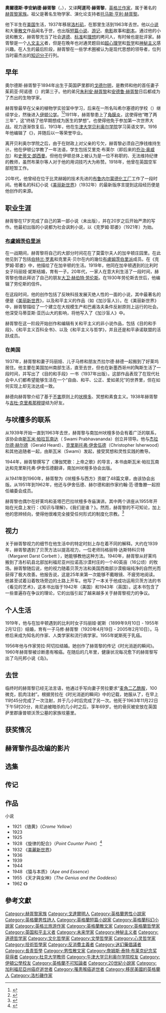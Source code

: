 {{refimprove|time=2019-04-20T23:51:52+00:00}}
{{NoteTA
|T=zh-tw:阿道斯·赫胥黎; zh-hk:奧爾德斯·赫胥黎; zh-cn:阿道司·赫胥黎;
|1=zh-tw:阿道斯; zh-hk:奧爾德斯; zh-cn:奥尔德斯;
|2=zh-tw:雷歐那德; zh-hk:李安納德; zh-cn:伦纳德;
|3=zh-tw:湯瑪斯; zh-hk:湯瑪斯; zh-cn:托马斯;
}}
{{Infobox writer
| name          = 奧爾德斯·赫胥黎<br />Aldous Huxley
| image         = Aldous Huxley psychical researcher.png
| imagesize     = 250px
| alt           = 
| birthname     = 奧爾德斯·李安納德·赫胥黎<br />Aldous Leonard Huxley
| birthdate     = {{Birth date|df=yes|1894|7|26}}
| birthplace    = {{UK}}[[萨里郡|萨里郡]]戈德尔明
| deathdate     = {{Death date and age|df=yes|1963|11|22|1894|7|26}}
| deathplace    = {{USA}}[[加利福尼亚州|加利福尼亚州]][[洛杉矶|洛杉矶]]
| resting_place = {{UK}}萨里郡康普顿
| occupation    = 作家
| notableworks  = [[美丽新世界|美丽新世界]]、{{tsl|en|Island (Huxley novel)|岛 (小说)|岛}}、{{tsl|en|Point Counter Point|针锋相对 (小说)|针锋相对}}、{{tsl|en|The Doors of Perception|知觉之门}}
| influences    = [[斯瓦米·帕拉瓦南达|斯瓦米·帕拉瓦南达]]、[[基督·克里希那穆提|基督·克里希那穆提]]、[[F·M·亚历山大|F·M·亚历山大]]、[[尤金·扎米亚金|尤金·扎米亚金]]、[[威廉·布莱克|威廉·布莱克]]、[[查尔斯·狄更斯|查尔斯·狄更斯]]、[[赫伯特·乔治·威尔斯|H·G·威尔斯]]
| influenced    = [[克里斯多福·伊舍伍|克里斯多福·伊舍伍]]、[[米歇尔·乌洛贝克|米歇尔·乌洛贝克]]、[[吉姆·莫里森|吉姆·莫里森]]、[[乔治·奥威尔|乔治·奥威尔]]、[[休斯顿·史密斯|休斯顿·史密斯]]
}}
'''奧爾德斯·李安納德·赫胥黎'''（{{lang-en|Aldous Leonard Huxley}}，{{bd|1894年|7月26日|1963年|11月22日}}），又译'''阿道司·赫胥黎'''，[[英格兰|英格兰]][[作家|作家]]，属于著名的[[赫胥黎家族|赫胥黎家族]]。祖父是著名生物学家、演化论支持者[[托马斯·亨利·赫胥黎|托马斯·亨利·赫胥黎]]。

他下半生在[[美国|美国]]生活，1937年移居[[洛杉矶|洛杉矶]]，在那里生活到1963年去世。他以[[小说|小说]]和大量[[散文|散文]]作品闻名于世，也出版[[短篇小说|短篇小说]]、[[游记|游记]]、[[电影|电影]]故事和[[剧本|剧本]]。通过他的小说和散文，赫胥黎充当了社会[[道德|道德]]、[[标准|标准]]和[[理想|理想]]的拷问人，有时候也是批评家。赫胥黎是一个[[人文主义|人文主义]]者，但是在晚年也对通灵题目如[[超心理学|超心理学]]和[[哲学|哲学]]和[[神秘主义|神秘主义]]感兴趣。在人生的最后阶段，赫胥黎在一些学术圈被认为是现代思想的领导者，位列当时最杰出的[[知识分子|知识分子]]行列。

== 早年 ==
奧尔德斯·赫胥黎于1894年出生于英国萨里郡的[[戈達爾明|戈德尔明]]，是教师{{tsl|en|Leonard_Huxley_(writer)|李安納德·赫胥黎}}和他的首任妻子茱莉亚·阿诺德（{{lang|en|Julia Arnold}}）的第三子。他的弟兄[[朱利安·赫胥黎|朱利安·赫胥黎]]和[[安德鲁·赫胥黎|安德鲁·赫胥黎]]日后都成为了杰出的生物学家。

赫胥黎最早在父亲的植物学实验室中学习，后来在一所名叫希尔塞德的学校（{{lang|en|Hillside School}}）继续学业，然後进入[[伊顿公学|伊顿公学]]。<ref>{{Cite book|chapter=|url=https://books.google.com/books?id=bX3EAgAAQBAJ&pg=PA6|publisher=LIT Verlag Münster|date=2004|isbn=978-3-8258-7663-0|language=en|first=James|last=Hull|title=Aldous Huxley, Representative Man|year=|location=|pages=|access-date=2020-02-16|archive-date=2021-02-01|archive-url=https://web.archive.org/web/20210201061545/https://books.google.com/books?id=bX3EAgAAQBAJ&pg=PA6|dead-url=no}}</ref><ref>{{Cite book|chapter=|url=https://books.google.com/books?id=P3gBAwAAQBAJ&pg=PA509|publisher=Routledge|date=2014-03-05|isbn=978-1-136-11940-8|language=en|first=M. C.|last=Rintoul|title=Dictionary of Real People and Places in Fiction|year=|location=|pages=|access-date=2020-02-16|archive-date=2021-02-01|archive-url=https://web.archive.org/web/20210201061541/https://books.google.com/books?id=P3gBAwAAQBAJ&pg=PA509|dead-url=no}}</ref>1911年，赫胥黎患上了[[角膜炎|角膜炎]]，这使得他“瞎了两三年”，这“终结了他早期想成为医生的梦想”。也使得他免于参加第一次世界大战。视力逐渐恢复后，1913年，他在[[牛津大学贝利奥尔学院|牛津大学贝利奥尔学院]]学习英语文学。1916年他编辑了《{{tsl|en|Oxford_Poetry|牛津诗歌}}》，并随后以一等荣誉毕业。

离开贝利奥尔学院之后，由于在财政上对父亲的亏欠，赫胥黎必须自己挣钱维持生计。他在伊顿公学教了一年法语，学生包括艾里克·布莱尔（即后来的[[乔治·奥威尔|乔治·奥威尔]]）和[[史蒂文·朗西曼|史蒂文·朗西曼]]。但他在伊顿总体上被认为是一位不称职的、无法维持纪律的教师，虽然布莱尔等人对于他的用词技巧大为称赞。1918年，他曾在英国空军部短暂工作。

20年代，他曾经在位于比灵赫姆的技术先进的[[卜内门|布鲁内尔蒙德化工厂]]工作了一段时间。他著名的科幻小说《[[美丽新世界|美丽新世界]]》（1932年）的最新版序言提到这段经历便是他创作的来源。

==职业生涯==
赫胥黎在17岁完成了自己的第一部小说（未出版），并在20岁之后开始严肃的写作。他最初出版的小说都为社会讽刺小说，以《克罗姆·耶娄》（1921年）为始。

===[[布盧姆茨伯里派|布盧姆茨伯里派]]===
在一战期间，赫胥黎将自己的大部分时间花在了莫雷尔夫人的加辛顿庄园里。在此他见到了包括[[伯特兰·罗素|伯特兰·罗素]]和克里夫·贝尔在内的幾位[[布盧姆茨伯里派|布盧姆茨伯里派]]成员。在《克罗姆·耶娄》中，他描绘了在加辛顿的生活。1919年，他同在加辛顿遇到的比利时女子玛丽娅·妮斯结婚，育有一子。20年代，一家人在意大利生活了一段时间，赫胥黎也借此拜访了自己的朋友[[大卫·赫伯特·劳伦斯|大卫·赫伯特·劳伦斯]]。在1930年劳伦斯去世后，他编辑了劳伦斯的信件。

在这段时间，他的创作包括了反映科技发展灭绝人性的一面的小说，其中最著名的便是《[[美丽新世界|美丽新世界]]》，以及和平主义的作品（如《加沙盲人》）。在《美丽新世界》中，赫胥黎描绘了一个建立在大规模生产和巴甫洛夫条件反射原则上运行的社会。他深受马蒂亚斯·亚历山大的影响，将他写入了《加沙盲人》中。

赫胥黎在这一阶段开始创作和编辑有关和平主义的非小说作品，包括《目的和手段》、《和平主义百科全书》、以及《和平主义与哲学》，并且还是和平承诺联盟的活跃成员。

===在美国===
1937年，赫胥黎和妻子玛丽娅、儿子马修和朋友杰拉尔德·赫德一起搬到了好莱坞居住。他主要在美国加州南部生活，直至去世，但也在新墨西哥州的陶斯生活了一段时间，并写出了《目的和手段》一书（1937年出版）。这部作品表现了在现代社会中人们都希望能够生活在一个“自由、和平、公正、爱如弟兄”的世界里，但在如何实现上却无法达成一致。

赫德向赫胥黎介绍了基于[[不害|不害]]原则上的[[吠檀多|吠檀多]]、冥想和素食主义。1938年赫胥黎与[[吉杜·克里希那穆提|吉杜·克里希那穆提]]结为好友。

==与吠檀多的联系==
从1939年开始一直到1963年去世，赫胥黎与南加州吠檀多协会有着广泛的联系，该协会由[[斯瓦米·帕拉瓦南达|斯瓦米·帕拉瓦南达]]（ Swami Prabhavananda）创立并领导。他与[[杰拉尔德·赫尔德|杰拉尔德·赫尔德]]（Gerald Heard）、[[克里斯托弗·伊舍伍德|克里斯托弗·伊舍伍德]]（Christopher Isherwood）和其他追随者一起，由斯瓦米（Swami）发起，接受冥想和灵性实践的教导。

1944年，赫胥黎撰写了《薄伽梵歌：上帝之歌》的导言，本书由斯瓦米·帕拉瓦南达和克里斯托弗·伊舍伍德翻译，南加州吠檀多协会出版。

从1941年到1960年，赫胥黎为《吠檀多与西方》贡献了48篇文章，由该协会出版。从1951年到1962年，他还与伊舍伍德、赫尔德和剧作家约翰·范·德鲁滕一起担任编委会成员。

赫胥黎也偶尔在好莱坞和圣塔巴巴拉吠檀多寺庙演讲。其中两个讲座从1955年开始在光盘上发行：《知识与理解》，《我们是谁？》。然而，赫胥黎的不可知论，加上他的思辨倾向，使得他很难完全接受任何形式的制度化宗教。<ref>{{Cite journal|title=« Perennial Truth and Perpetual Perishing. A. Huxley’s Worldview in the Light of A. N. Whitehead’s Process Philosophy of Time » (2007)|url=https://www.academia.edu/1564486/_Perennial_Truth_and_Perpetual_Perishing._A._Huxley_s_Worldview_in_the_Light_of_A._N._Whitehead_s_Process_Philosophy_of_Time_2007_|last=Weber|first=Michel|language=en|journal=|access-date=2020-02-16|archive-date=2020-02-16|archive-url=https://web.archive.org/web/20200216105359/https://www.academia.edu/1564486/_Perennial_Truth_and_Perpetual_Perishing._A._Huxley_s_Worldview_in_the_Light_of_A._N._Whitehead_s_Process_Philosophy_of_Time_2007_|dead-url=no}}</ref>

==视力==
关于赫胥黎视力的细节在他生活中的特定时刻上存在着不同的解释。大约在1939年，赫胥黎遇到了贝茨方法以提高视力，一位老师玛格丽特·达斯特科贝特（Margaret Darst Corbett ），她能够教他这种方法。1940年，赫胥黎从好莱坞搬到了洛杉矶县北部加利福尼亚州拉诺高沙漠村庄的一个40英亩（16公顷）的牧场。赫胥黎随后说，他的视力随着贝茨方法和美国西南部沙漠极端纯净的自然光而获得了极大改善。他报告说，这是25年来第一次能够不戴眼镜、不疲劳地阅读。他甚至试着沿着牧场旁边的土路上开车。他写了一本关于他成功运用贝茨方法的书《看见的艺术》，这本书出版于1942年（美国）和1943年（英国）。这本书包含了一些普遍存在争议的理论，它的出版引起了越来越多关于赫胥黎视力的争议。

==个人生活==
1919年，他与在加辛顿遇到的比利时女子玛丽娅·妮斯（1899年9月10日 - 1955年2月12日）结婚，育有一子马修·赫胥黎（1920年4月19日 - 2005年2月10日）。马修后来成为知名的作家、人类学家和流行病学家。1955年妮斯死于乳癌。

1956年他与作家劳拉·阿切拉结婚。她创作了赫胥黎的传记《时光消逝的瞬间》。1960年赫胥黎被诊断患有喉癌。在随后的几年里，健康状况每况愈下的赫胥黎写出了乌托邦小说《岛》。

==去世==
临终时的赫胥黎已经无法言语，他通过手写向妻子劳拉要求“[[麦角二乙酰胺|麦角二乙酰胺]]，100微克，肌肉注射”。根据劳拉在《时光消逝的瞬间》中的记载，她服从了，在早上11时45分完成了一次注射，并于几小时后完成了另一次。他死于1963年11月22日下午5时20分，肯尼迪被暗杀的几小时之后，享年69岁。他的骨灰被安放在英国萨里郡康普顿沃茨公墓的家族坟墓里。

==获奖情况==
{{Empty section|time=2019-04-20T23:53:54+00:00}}

==赫胥黎作品改编的影片==
{{Empty section|time=2019-04-20T23:53:54+00:00}}

==选集==
{{Empty section|time=2019-04-20T23:53:54+00:00}}

==传记==
{{Empty section|time=2019-04-20T23:53:54+00:00}}

== 作品 ==
{{wikiquote}}
;小说
* 1921 《铬黄》（''Crome Yellow''）
* 1923 ''{{tsl|en|Antic Hay|}}''
* 1925 ''{{tsl|en|Those Barren Leaves|}}''
* 1928 《旋律的配合》（''Point Counter Point''）<ref name="赫胥黎2002">{{cite book|author=赫胥黎|title=旋律的配合|url=http://books.google.com/books?id=jrQpAQAACAAJ|year=2002|location=上海|publisher=译文出版社|isbn=978-7-5327-2535-9|access-date=2013-12-28|archive-date=2014-01-12|archive-url=https://web.archive.org/web/20140112012714/http://books.google.com/books?id=jrQpAQAACAAJ|dead-url=no}}</ref>
* 1932 《[[美麗新世界|美麗新世界]]》
* 1936 ''{{tsl|en|Eyeless in Gaza (novel)||Eyeless in Gaza}}''
* 1939 ''{{tsl|en|After Many a Summer|}}''
* 1944 ''{{tsl|en|Time Must Have a Stop|}}''
* 1948 《猿与本质》（''Ape and Essence''）
* 1955 《天才與女神》（''The Genius and the Goddess''）
* 1962 《{{tsl|en|Island (Huxley novel)||岛}}》

==參考文獻==
{{reflist}}

{{美麗新世界}}
{{詹姆斯·泰特·布莱克纪念奖获得者}}

{{Authority control}}
{{DEFAULTSORT:Huxley, Aldous}}
[[Category:赫胥黎家族|Category:赫胥黎家族]]
[[Category:戈達爾明人|Category:戈達爾明人]]
[[Category:英格蘭男性小說家|Category:英格蘭男性小說家]]
[[Category:英格蘭男性詩人|Category:英格蘭男性詩人]]
[[Category:英格蘭短篇小說家|Category:英格蘭短篇小說家]]
[[Category:英格蘭科幻小說家|Category:英格蘭科幻小說家]]
[[Category:英格兰旅游作家|Category:英格兰旅游作家]]
[[Category:英格蘭散文家|Category:英格蘭散文家]]
[[Category:英格蘭哲學家|Category:英格蘭哲學家]]
[[Category:英国和平主义者|Category:英国和平主义者]]
[[Category:未来学家|Category:未来学家]]
[[Category:神秘主义者|Category:神秘主义者]]
[[Category:道德哲学家|Category:道德哲学家]]
[[Category:文化哲學家|Category:文化哲學家]]
[[Category:文學哲學家|Category:文學哲學家]]
[[Category:心灵哲学家|Category:心灵哲学家]]
[[Category:技術哲學家|Category:技術哲學家]]
[[Category:反消費主義者|Category:反消費主義者]]
[[Category:迷幻藥倡議者|Category:迷幻藥倡議者]]
[[Category:長青哲學|Category:長青哲學]]
[[Category:男性散文家|Category:男性散文家]]
[[Category:詹姆斯·泰特·布莱克纪念奖获得者|Category:詹姆斯·泰特·布莱克纪念奖获得者]]
[[Category:杜克大学教师|Category:杜克大学教师]]
[[Category:牛津大学贝利奥尔学院校友|Category:牛津大学贝利奥尔学院校友]]
[[Category:伊頓公學校友|Category:伊頓公學校友]]
[[Category:英格蘭不可知論者|Category:英格蘭不可知論者]]
[[Category:20世紀小說家|Category:20世紀小說家]]
[[Category:加利福尼亞州癌症逝世者|Category:加利福尼亞州癌症逝世者]]
[[Category:罹患喉癌逝世者|Category:罹患喉癌逝世者]]
[[Category:移民美國的英格蘭人|Category:移民美國的英格蘭人]]
[[Category:洛杉磯作家|Category:洛杉磯作家]]